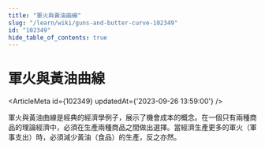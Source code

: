 ```yaml
---
title: "軍火與黃油曲線"
slug: "/learn/wiki/guns-and-butter-curve-102349"
id: "102349"
hide_table_of_contents: true
---
```



# 軍火與黃油曲線

<ArticleMeta id={102349} updatedAt={'2023-09-26 13:59:00'} />
<div className='border-solid border-b border-t-0 my-4 border-[var(--ifm-color-gray-300)]' />

軍火與黃油曲線是經典的經濟學例子，展示了機會成本的概念。在一個只有兩種商品的理論經濟中，必須在生產兩種商品之間做出選擇。當經濟生產更多的軍火（軍事支出）時，必須減少黃油（食品）的生產，反之亦然。
